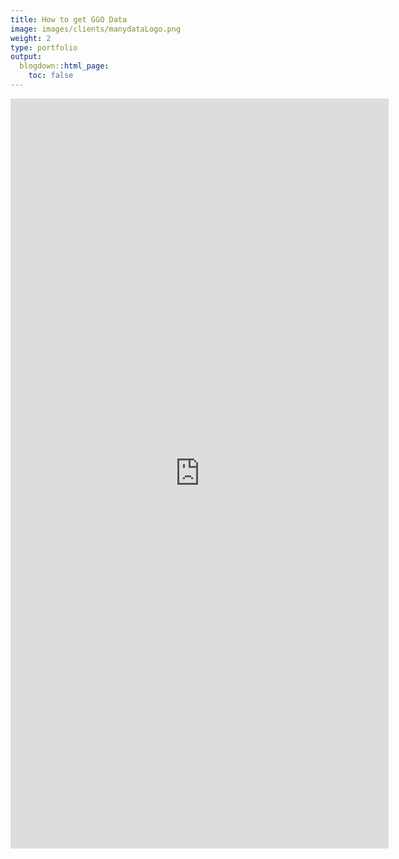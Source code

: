 ```yaml
---
title: How to get GGO Data
image: images/clients/manydataLogo.png
weight: 2
type: portfolio
output:
  blogdown::html_page:
    toc: false
---
```


<iframe height="1200" width="120%" frameborder="no" src="https://manydata.ch/"> </iframe>
